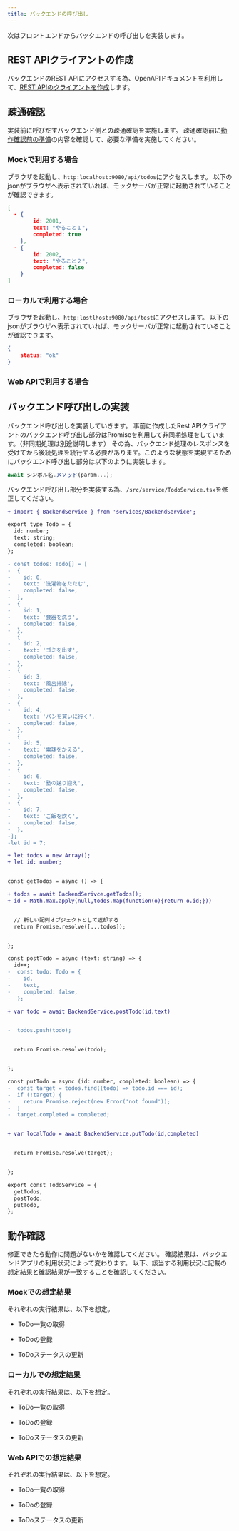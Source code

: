 ```yaml
---
title: バックエンドの呼び出し
---
```


次はフロントエンドからバックエンドの呼び出しを実装します。

## REST APIクライアントの作成

バックエンドのREST APIにアクセスする為、OpenAPIドキュメントを利用して、[REST APIのクライアントを作成](./create-rest-api)します。

## 疎通確認

実装前に呼びだすバックエンド側との疎通確認を実施します。
疎通確認前に[動作確認前の準備](./api-pre-test)の内容を確認して、必要な準備を実施してください。

### Mockで利用する場合

ブラウザを起動し、`http:localhost:9080/api/todos`にアクセスします。
以下のjsonがブラウザへ表示されていれば、モックサーバが正常に起動されていることが確認できます。

```json
[
  - {
        id: 2001,
        text: "やること１",
        completed: true
    },
  - {
        id: 2002,
        text: "やること２",
        completed: false
    }
]
```

### ローカルで利用する場合

ブラウザを起動し、`http:lostlhost:9080/api/test`にアクセスします。
以下のjsonがブラウザへ表示されていれば、モックサーバが正常に起動されていることが確認できます。

```json
{
    status: "ok"
}
```

### Web APIで利用する場合

<!-- TODO:提供方法を整理が終わった後に記載する -->

## バックエンド呼び出しの実装

バックエンド呼び出しを実装していきます。
事前に作成したRest APIクライアントのバックエンド呼び出し部分はPromiseを利用して非同期処理をしています。（非同期処理は別途説明します）
その為、バックエンド処理のレスポンスを受けてから後続処理を続行する必要があります。このような状態を実現するためにバックエンド呼び出し部分は以下のように実装します。

```typescript
await シンボル名.メソッド(param...);
```

バックエンド呼び出し部分を実装する為、`/src/service/TodoService.tsx`を修正してください。

```diff title="/src/service/TodoService.tsx"
+ import { BackendService } from 'services/BackendService';

export type Todo = {
  id: number;
  text: string;
  completed: boolean;
};

- const todos: Todo[] = [
-  {
-    id: 0,
-    text: '洗濯物をたたむ',
-    completed: false,
-  },
-  {
-    id: 1,
-    text: '食器を洗う',
-    completed: false,
-  },
-  {
-    id: 2,
-    text: 'ゴミを出す',
-    completed: false,
-  },
-  {
-    id: 3,
-    text: '風呂掃除',
-    completed: false,
-  },
-  {
-    id: 4,
-    text: 'パンを買いに行く',
-    completed: false,
-  },
-  {
-    id: 5,
-    text: '電球をかえる',
-    completed: false,
-  },
-  {
-    id: 6,
-    text: '塾の送り迎え',
-    completed: false,
-  },
-  {
-    id: 7,
-    text: 'ご飯を炊く',
-    completed: false,
-  },
-];
-let id = 7;

+ let todos = new Array();
+ let id: number;


const getTodos = async () => {

+ todos = await BackendSerivce.getTodos();
+ id = Math.max.apply(null,todos.map(function(o){return o.id;}))


  // 新しい配列オブジェクトとして返却する
  return Promise.resolve([...todos]);


};

const postTodo = async (text: string) => {
  id++;
-  const todo: Todo = {
-    id,
-    text,
-    completed: false,
-  };

+ var todo = await BackendService.postTodo(id,text)


-  todos.push(todo);


  return Promise.resolve(todo);


};

const putTodo = async (id: number, completed: boolean) => {
-  const target = todos.find((todo) => todo.id === id);
-  if (!target) {
-    return Promise.reject(new Error('not found'));
-  }
-  target.completed = completed;


+ var localTodo = await BackendService.putTodo(id,completed)


  return Promise.resolve(target);


};

export const TodoService = {
  getTodos,
  postTodo,
  putTodo,
};
```

## 動作確認

修正できたら動作に問題がないかを確認してください。
確認結果は、バックエンドアプリの利用状況によって変わります。
以下、該当する利用状況に記載の想定結果と確認結果が一致することを確認してください。

### Mockでの想定結果

それぞれの実行結果は、以下を想定。

- ToDo一覧の取得

- ToDoの登録

- ToDoステータスの更新

### ローカルでの想定結果

それぞれの実行結果は、以下を想定。

- ToDo一覧の取得

- ToDoの登録

- ToDoステータスの更新

### Web APIでの想定結果

それぞれの実行結果は、以下を想定。

- ToDo一覧の取得

- ToDoの登録

- ToDoステータスの更新

